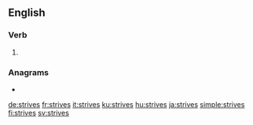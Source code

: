 ==English==

===Verb===
{{head|en|verb form}}

# {{en-third-person singular of|strive}}

===Anagrams===
* {{l|en|stivers}}

[[de:strives]]
[[fr:strives]]
[[it:strives]]
[[ku:strives]]
[[hu:strives]]
[[ja:strives]]
[[simple:strives]]
[[fi:strives]]
[[sv:strives]]